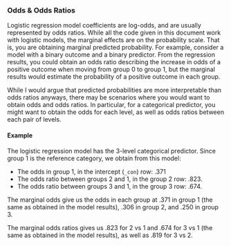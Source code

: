 ### Odds \& Odds Ratios

Logistic regression model coefficients are log-odds, and are usually represented by odds ratios. While all the code given in this document work with
logistic models, the marginal effects are on the probability scale. That is, you are obtaining marginal predicted probability. For example, consider a
model with a binary outcome and a binary predictor. From the regression results, you could obtain an odds ratio describing the increase in odds of a
positive outcome when moving from group 0 to group 1, but the marginal results would estimate the probability of a positive outcome in each group.

While I would argue that predicted probabilities are more interpretable than odds ratios anyways, there may be scenarios where you would want to obtain
odds and odds ratios. In particular, for a categorical predictor, you might want to obtain the odds for each level, as well as odds ratios between
each pair of levels.

#### Example

The logistic regression model has the 3-level categorical predictor. Since group 1 is the reference category, we obtain from this model:

- The odds in group 1, in the intercept (`_con`) row: .371
- The odds ratio between groups 2 and 1, in the group 2 row: .823.
- The odds ratio between groups 3 and 1, in the group 3 row: .674.

The marginal odds give us the odds in each group at .371 in group 1 (the same as obtained in the model results), .306 in group 2, and .250 in group 3.

The marginal odds ratios gives us .823 for 2 vs 1 and .674 for 3 vs 1 (the same as obtained in the model results), as well as .819 for 3 vs 2.
